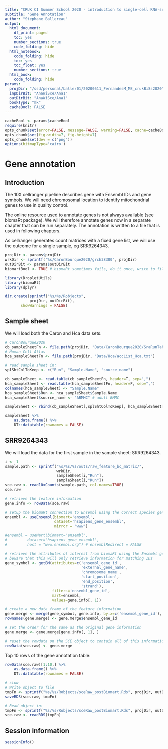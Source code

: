 ```yaml
---
title: "CRUK CI Summer School 2020 - introduction to single-cell RNA-seq analysis"
subtitle: 'Gene Annotation'
author: "Stephane Ballereau"
output:
  html_document:
    df_print: paged
    toc: yes
    number_sections: true
    code_folding: hide
  html_notebook:
    code_folding: hide
    toc: yes
    toc_float: yes
    number_sections: true
  html_book:
    code_folding: hide
params:
  projDir: "/ssd/personal/baller01/20200511_FernandesM_ME_crukBiSs2020"
  inpDirBit: "AnaWiSce/Ana1"
  outDirBit: "AnaWiSce/Ana1"
  bookType: "mk"
  cacheBool: FALSE
---
```


```r
cacheBool <- params$cacheBool
require(knitr)
opts_chunk$set(error=FALSE, message=FALSE, warning=FALSE, cache=cacheBool)
opts_chunk$set(fig.width=7, fig.height=7)
opts_chunk$set(dev = c("png"))
options(bitmapType='cairo')
```

# Gene annotation {#GeneAnnotTop}

## Introduction

The 10X cellranger pipeline describes gene with Ensembl IDs and gene symbols.
We will need chromosomal location to identify mitochondrial genes to use in quality control.

The online resource used to annotate genes is not always available (see biomaRt package).
We will therefore annotate genes now in a separate chapter that can be run separately.
The annotation is written to a file that is used in following chapters. 

As cellranger generates count matrices with a fixed gene list,
we will use the outcome for a single sample, eg SRR9264343.

```r
projDir <- params$projDir
wrkDir <- sprintf("%s/CaronBourque2020/grch38300", projDir) 
outDirBit <- params$outDirBit
biomartBool <- TRUE # biomaRt sometimes fails, do it once, write to file and use that copy.
```

```r
library(DropletUtils)
library(biomaRt)
library(dplyr)
```

```r
dir.create(sprintf("%s/%s/Robjects",
		   projDir, outDirBit),
	   showWarnings = FALSE)
```

## Sample sheet

We will load both the Caron and Hca data sets.

```r
# CaronBourque2020
cb_sampleSheetFn <- file.path(projDir, "Data/CaronBourque2020/SraRunTable.txt")
# Human Cell Atlas
hca_sampleSheetFn <- file.path(projDir, "Data/Hca/accList_Hca.txt")

# read sample sheet in:
splShtColToKeep <- c("Run", "Sample.Name", "source_name")

cb_sampleSheet <- read.table(cb_sampleSheetFn, header=T, sep=",")
hca_sampleSheet <- read.table(hca_sampleSheetFn, header=F, sep=",")
colnames(hca_sampleSheet) <- "Sample.Name"
hca_sampleSheet$Run <- hca_sampleSheet$Sample.Name
hca_sampleSheet$source_name <- "ABMMC" # adult BMMC

sampleSheet <- rbind(cb_sampleSheet[,splShtColToKeep], hca_sampleSheet[,splShtColToKeep])

sampleSheet %>%
	as.data.frame() %>%
	DT::datatable(rownames = FALSE)
```

## SRR9264343

We will load the data for the first sample in the sample sheet: SRR9264343.

```r
i <- 1
sample.path <- sprintf("%s/%s/%s/outs/raw_feature_bc_matrix/",
                       wrkDir,
                       sampleSheet[i,"Run"],
                       sampleSheet[i,"Run"])
sce.raw <- read10xCounts(sample.path, col.names=TRUE)
sce.raw
```

<!-- Gene annotation -->
<!-- Should be in separate script to run once only -->
<!-- SRR9264343 -->
<!-- raw or filtered: same genes --> 

```r
# retrieve the feature information
gene.info <- rowData(sce.raw)

# setup the biomaRt connection to Ensembl using the correct species genome (hsapiens_gene_ensembl)
ensembl <- useEnsembl(biomart='ensembl',
                      dataset='hsapiens_gene_ensembl',
                      mirror = "www")

#ensembl = useMart(biomart="ensembl",
#		  dataset='hsapiens_gene_ensembl',
#		  host = "www.ensembl.org") # ensemblRedirect = FALSE

# retrieve the attributes of interest from biomaRt using the Ensembl gene ID as the key
# beware that this will only retrieve information for matching IDs
gene_symbol <- getBM(attributes=c('ensembl_gene_id',
                                  'external_gene_name',
                                  'chromosome_name',
                                  'start_position',
                                  'end_position',
                                  'strand'),
                     filters='ensembl_gene_id',
                     mart=ensembl,
                     values=gene.info[, 1])

# create a new data frame of the feature information
gene.merge <- merge(gene_symbol, gene.info, by.x=c('ensembl_gene_id'), by.y=c('ID'), all.y=TRUE)
rownames(gene.merge) <- gene.merge$ensembl_gene_id

# set the order for the same as the original gene information
gene.merge <- gene.merge[gene.info[, 1], ]

# reset the rowdata on the SCE object to contain all of this information
rowData(sce.raw) <- gene.merge
```

Top 10 rows of the gene annotation table:

```r
rowData(sce.raw)[1:10,] %>%
	as.data.frame() %>%
	DT::datatable(rownames = FALSE)
```


```r
# slow
# Write object to file
tmpFn <- sprintf("%s/%s/Robjects/sceRaw_postBiomart.Rds", projDir, outDirBit)
saveRDS(sce.raw, tmpFn)
```

```r
# Read object in:
tmpFn <- sprintf("%s/%s/Robjects/sceRaw_postBiomart.Rds", projDir, outDirBit)
sce.raw <- readRDS(tmpFn)
```

## Session information

```r
sessionInfo()
```

